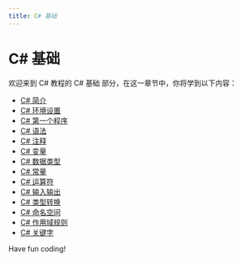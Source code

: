 ```yaml
---
title: C# 基础
---
```


# C# 基础

欢迎来到 C# 教程的 C# 基础 部分，在这一章节中，你将学到以下内容：

- [C# 简介](./0-c-introduction.mdx)
- [C# 环境设置](./1-cenvironment-settings.mdx)
- [C# 第一个程序](./2-cthe-first-program.mdx)
- [C# 语法](./3-c-syntax.mdx)
- [C# 注释](./4-c-comments.mdx)
- [C# 变量](./5-c-variable.mdx)
- [C# 数据类型](./6-c-data-type.mdx)
- [C# 常量](./7-c-constant.mdx)
- [C# 运算符](./8-c-operator.mdx)
- [C# 输入输出](./9-cinput-and-output.mdx)
- [C# 类型转换](./10-c-type-conversion.mdx)
- [C# 命名空间](./11-c-namespace.mdx)
- [C# 作用域规则](./12-c-scoping-rules.mdx)
- [C# 关键字](./13-c-keyword.mdx)

Have fun coding!
